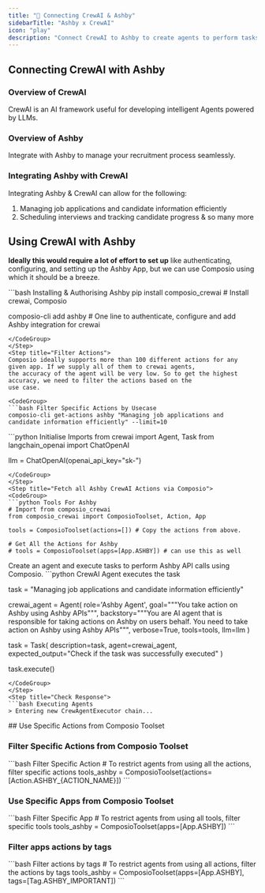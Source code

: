 ```yaml
---
title: "🚀 Connecting CrewAI & Ashby"
sidebarTitle: "Ashby x CrewAI"
icon: "play"
description: "Connect CrewAI to Ashby to create agents to perform tasks using natural language"
---
```


## Connecting CrewAI with Ashby

### Overview of CrewAI

CrewAI is an AI framework useful for developing intelligent Agents powered by LLMs.

### Overview of Ashby

Integrate with Ashby to manage your recruitment process seamlessly.

### Integrating Ashby with CrewAI

Integrating Ashby & CrewAI can allow for the following:

1. Managing job applications and candidate information efficiently
2. Scheduling interviews and tracking candidate progress
& so many more

## Using CrewAI with Ashby

<Steps>
<Step title="Setting Up the Environment">

**Ideally this would require a lot of effort to set up** like authenticating, configuring, and setting up the Ashby App, but we can use Composio using which it should be a breeze.

<CodeGroup>
```bash Installing & Authorising Ashby
pip install composio_crewai # Install crewai, Composio 

composio-cli add ashby # One line to authenticate, configure and add Ashby integration for crewai
```
</CodeGroup>
</Step>
<Step title="Filter Actions">
Composio ideally supports more than 100 different actions for any given app. If we supply all of them to crewai agents, 
the accuracy of the agent will be very low. So to get the highest accuracy, we need to filter the actions based on the 
use case.

<CodeGroup>
```bash Filter Specific Actions by Usecase
composio-cli get-actions ashby "Managing job applications and candidate information efficiently" --limit=10
```
</CodeGroup>

</Step>
<Step title="Import Base Packages">

<CodeGroup>
```python Initialise Imports
from crewai import Agent, Task
from langchain_openai import ChatOpenAI

llm = ChatOpenAI(openai_api_key="sk-<OPENAI KEY>")
```
</CodeGroup>
</Step>
<Step title="Fetch all Ashby CrewAI Actions via Composio">
<CodeGroup>
```python Tools For Ashby
# Import from composio_crewai
from composio_crewai import ComposioToolset, Action, App

tools = ComposioToolset(actions=[]) # Copy the actions from above. 

# Get All the Actions for Ashby
# tools = ComposioToolset(apps=[App.ASHBY]) # can use this as well
```
</CodeGroup>
</Step>
<Step title="Execute the Agent">
Create an agent and execute tasks to perform Ashby API calls using Composio. 
<CodeGroup>
```python CrewAI Agent executes the task

task = "Managing job applications and candidate information efficiently"

crewai_agent = Agent(
    role='Ashby Agent',
    goal="""You take action on Ashby using Ashby APIs""",
    backstory="""You are AI agent that is responsible for taking actions on Ashby on users behalf. You need to take action on Ashby using Ashby APIs""",
    verbose=True,
    tools=tools,
    llm=llm
)

task = Task(
    description=task,
    agent=crewai_agent,
    expected_output="Check if the task was successfully executed"
)

task.execute()
```
</CodeGroup>
</Step>
<Step title="Check Response">
```bash Executing Agents
> Entering new CrewAgentExecutor chain...
```
</Step>
</Steps>
## Use Specific Actions from Composio Toolset

### Filter Specific Actions from Composio Toolset

<CodeGroup>
```bash Filter Specific Action
# To restrict agents from using all the actions, filter specific actions
tools_ashby = ComposioToolset(actions=[Action.ASHBY_{ACTION_NAME}])
```
</CodeGroup>

### Use Specific Apps from Composio Toolset
<CodeGroup>
```bash Filter Specific App
# To restrict agents from using all tools, filter specific tools
tools_ashby = ComposioToolset(apps=[App.ASHBY])
```
</CodeGroup>

### Filter apps actions by tags 
<CodeGroup>
```bash Filter actions by tags
# To restrict agents from using all actions, filter the actions by tags
tools_ashby = ComposioToolset(apps=[App.ASHBY], tags=[Tag.ASHBY_IMPORTANT])
```
</CodeGroup>